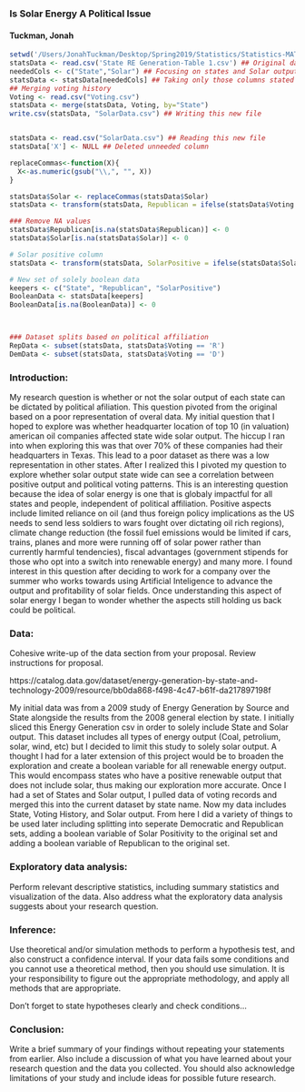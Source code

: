<!-- Replace below with the title of your project -->
### Is Solar Energy A Political Issue


<!-- Replace below with your last and first name -->
#### Tuckman, Jonah


<!-- Enter the code required to load your data in the space below. The data will be loaded but the line of code won't show up in your write up (echo=FALSE) in order to save space-->
```r
setwd('/Users/JonahTuckman/Desktop/Spring2019/Statistics/Statistics-MATH-240/Final Project')
statsData <- read.csv('State RE Generation-Table 1.csv') ## Original dataset with many extra energy types
neededCols <- c("State","Solar") ## Focusing on states and Solar output
statsData <- statsData[neededCols] ## Taking only those columns stated above
## Merging voting history 
Voting <- read.csv("Voting.csv")
statsData <- merge(statsData, Voting, by="State")
write.csv(statsData, "SolarData.csv") ## Writing this new file


statsData <- read.csv("SolarData.csv") ## Reading this new file
statsData['X'] <- NULL ## Deleted unneeded column

replaceCommas<-function(X){
  X<-as.numeric(gsub("\\,", "", X))
}

statsData$Solar <- replaceCommas(statsData$Solar)
statsData <- transform(statsData, Republican = ifelse(statsData$Voting == 'R', 1,0))

### Remove NA values
statsData$Republican[is.na(statsData$Republican)] <- 0
statsData$Solar[is.na(statsData$Solar)] <- 0

# Solar positive column
statsData <- transform(statsData, SolarPositive = ifelse(statsData$Solar > 0, 1, 0))

# New set of solely boolean data
keepers <- c("State", "Republican", "SolarPositive")
BooleanData <- statsData[keepers]
BooleanData[is.na(BooleanData)] <- 0



### Dataset splits based on political affiliation
RepData <- subset(statsData, statsData$Voting == 'R')
DemData <- subset(statsData, statsData$Voting == 'D')

```

<!-- In the remainder of the document, add R code chunks as needed -->

### Introduction:

My research question is whether or not the solar output of each state can be dictated by political afiliation. This question pivoted from the original based on a poor representation of overal data. My initial question that I hoped to explore was whether headquarter location of top 10 (in valuation) american oil companies affected state wide solar output. The hiccup I ran into when exploring this was that over 70% of these companies had their headquarters in Texas. This lead to a poor dataset as there was a low representation in other states. 
After I realized this I pivoted my question to explore whether solar output state wide can see a correlation between positive output and political voting patterns. This is an interesting question because the idea of solar energy is one that is globaly impactful for all states and people, independent of political affiliation. 
Positive aspects include limited reliance on oil (and thus foreign policy implications as the US needs to send less soldiers to wars fought over dictating oil rich regions), climate change reduction (the fossil fuel emissions would be limited if cars, trains, planes and more were running off of solar power rather than currently harmful tendencies), fiscal advantages (government stipends for those who opt into a switch into renewable energy) and many more. I found interest in this question after deciding to work for a company over the summer who works towards using Artificial Inteligence to advance the output and profitability of solar fields. Once understanding this aspect of solar energy I began to wonder whether the aspects still holding us back could be political. 



### Data:

Cohesive write-up of the data section from your proposal. Review instructions for proposal.

https://catalog.data.gov/dataset/energy-generation-by-state-and-technology-2009/resource/bb0da868-f498-4c47-b61f-da217897198f

My initial data was from a 2009 study of Energy Generation by Source and State alongside the results from the 2008 general election by state. 
I initially sliced this Energy Generation csv in order to solely include State and Solar output. This dataset includes all types of energy output (Coal, petrolium, solar, wind, etc) but I decided to limit this study to solely solar output. A thought I had for a later extension of this project would be to broaden the exploration and create a boolean variable for all renewable energy output. This would encompass states who have a positive renewable output that does not include solar, thus making our exploration more accurate. 
Once I had a set of States and Solar output, I pulled data of voting records and merged this into the current dataset by state name. Now my data includes State, Voting History, and Solar output. 
From here I did a variety of things to be used later including splitting into seperate Democratic and Republican sets, adding a boolean variable of Solar Positivity to the original set and adding a boolean variable of Republican to the original set. 


### Exploratory data analysis:

Perform relevant descriptive statistics, including summary statistics and visualization of the data. Also address what the exploratory data analysis suggests about your research question.

### Inference:

Use theoretical and/or simulation methods to perform a hypothesis test, and also construct a confidence interval. If your data fails some conditions and you cannot use a theoretical method, then you should use simulation. It is your responsibility to figure out the appropriate methodology, and apply all methods that are appropriate.

Don't forget to state hypotheses clearly and check conditions...

### Conclusion:

Write a brief summary of your findings without repeating your statements from earlier. Also include a discussion of what you have learned about your research question and the data you collected. You should also acknowledge limitations of your study and include ideas for possible future research.

